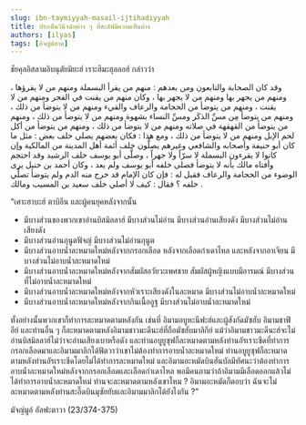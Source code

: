 ```yaml
---
slug: ibn-taymiyyah-masail-ijtihadiyyah
title: ประเด็นวินิจฉัยต่าง ๆ ที่สะลัฟมีความเห็นต่าง
authors: [ilyas]
tags: [อิจญ์ติฮาด]
---
```


ชัยคุลอิสลามอิบนุตัยมิยะฮ์ เราะฮิมะฮุลลอฮ์ กล่าวว่า

وقد كان الصحابة والتابعون ومن بعدهم : منهم من يقرأ البسملة ومنهم من لا يقرؤها ، ومنهم من يجهر بها ومنهم من لا يجهر بها ، وكان منهم من يقنت في الفجر ومنهم من لا يقنت ، ومنهم من يتوضأ من الحجامة والرعاف والقيء ومنهم من لا يتوضأ من ذلك ، ومنهم من يتوضأ مِن مسِّ الذكَر ومسِّ النساء بشهوة ومنهم من لا يتوضأ من ذلك ، ومنهم من يتوضأ من القهقهة في صلاته ومنهم من لا يتوضأ من ذلك ، ومنهم من يتوضأ من أكل لحم الإبل ومنهم من لا يتوضأ من ذلك ، ومع هذا : فكان بعضهم يصلي خلف بعض : مثل ما كان أبو حنيفة وأصحابه والشافعي وغيرهم يصلُّون خلف أئمة أهل المدينة من المالكية وإن كانوا لا يقرءون البسملة لا سرّاً ولا جهراً ، وصلَّى أبو يوسف خلف الرشيد وقد احتجم وأفتاه مالك بأنه لا يتوضأ فصلى خلفه أبو يوسف ولم يعد ، وكان أحمد بن حنبل يرى الوضوء من الحجامة والرعاف فقيل له : فإن كان الإمام قد خرج منه الدم ولم يتوضأ تصلِّي خلفه ؟ فقال : كيف لا أصلي خلف سعيد بن المسيب ومالك .

“เศาะฮาบะฮ์ ตาบิอีน และผู้คนยุคหลังจากนั้น

- มีบางส่วนของพวกเขาอ่านบิสมิลลาฮ์ มีบางส่วนไม่อ่าน มีบางส่วนอ่านเสียงดัง มีบางส่วนไม่อ่านเสียงดัง
- มีบางส่วนอ่านกุนูตฟัจญ์ มีบางส่วนไม่อ่านกุนูต
- มีบางส่วนอาบน้ำละหมาดใหม่หลังจากกรอกเลือด หลังจากเลือดกำเดาไหล และหลังจากอาเจียน มีบางส่วนไม่อาบน้ำละหมาดใหม่
- มีบางส่วนอาบน้ำละหมาดใหม่หลังจากสัมผัสอวัยวะเพศชาย สัมผัสผู้หญิงแบบมีอารมณ์ มีบางส่วนที่ไม่อาบน้ำละหมาดใหม่
- มีบางส่วนอาบน้ำละหมาดใหม่หลังจากหัวเราะเสียงดังในละหมาด มีบางส่วนไม่อาบน้ำละหมาดใหม่
- มีบางส่วนอาบน้ำละหมาดใหม่หลังจากกินเนื้ออูฐ มีบางส่วนไม่อาบน้ำละหมาดใหม่

ทั้งอย่างนั้นพวกเขาก็ทำการละหมาดตามหลังกัน เช่นที่ อิมามอบูหะนีฟะฮ์และผู้สังกัดมัซฮับ อิมามชาฟิอีย์ และท่านอื่น ๆ ก็ละหมาดตามหลังอิมามชาวมะดีนะฮ์ที่ถือมัซฮับมาลิกีย์ แม้ว่าอิมามชาวมะดีนะฮ์จะไม่อ่านบิสมิลลาฮ์ไม่ว่าจะอ่านเสียงเบาหรือดัง และท่านอบูยูซุฟก็ละหมาดตามหลังท่านอัรเราะชีดที่ทำการกรอกเลือดมาและอิมามมาลิกได้ฟัตวาว่าเขาไม่ต้องทำการอาบน้ำละหมาดใหม่ ท่านอบูยูซุฟก็ละหมาดตามหลังท่านอัรเราะชีดโดยไม่ได้ทำการละหมาดใหม่ และอิมามอะหมัดบินฮันบัลมีทัศนะว่าต้องทำการอาบน้ำละหมาดใหม่หลังจากกรอกเลือดและเลือดกำเดาไหล พอมีคนถามว่าถ้าอิมามมีเลือดออกแล้วไม่ได้ทำการอาบน้ำละหมาดใหม่ ท่านจะละหมาดตามหลังเขาไหม ? อิมามอะหมัดก็ตอบว่า ฉันจะไม่ละหมาดตามหลังท่านสะอี๊ดบินมุซัยยับและอิมามมาลิกได้ยังไงกัน ?”

มัจญ์มูอ์ อัลฟะตาวา (23/374-375)
